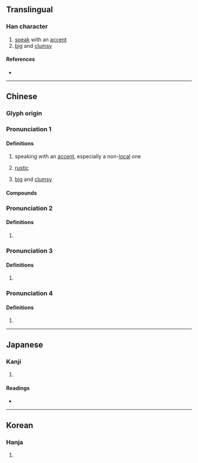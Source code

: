 {{also|誇}}
{{character info}}
==Translingual==

===Han character===
{{Han char|rn=9|rad=人|as=06|sn=8|four=24227|canj=OKMS|ids=⿰亻夸}}

# [[speak]] with an [[accent]]
# [[big]] and [[clumsy]]

====References====
* {{Han ref|kx=0101.220|dkj=00585|dj=0215.030|hdz=10146.070|uh=4F89|ud=20361|bh=CBBA|bd=52154}}

----

==Chinese==
{{zh-forms}}

===Glyph origin===
{{Han etym}}

===Pronunciation 1===
{{zh-pron
|m=kuǎ
|c=kwaa2
|ma=
|cat=v,a
}}

====Definitions====
{{zh-hanzi}}

# {{lb|zh|dialectal}} speaking with an [[accent]], especially a non-[[local]] one
# {{lb|zh|dialectal}} [[rustic]]
# {{lb|zh|dialectal}} [[big]] and [[clumsy]]

====Compounds====
{{zh-der|蠻不蠻，侉不侉|侉子}}

===Pronunciation 2===
{{zh-pron
|m=huá
|cat=
}}

====Definitions====
{{zh-hanzi}}

# {{rfdef|zh}}

===Pronunciation 3===
{{zh-pron
|m=è
|mc=y
|oc=y
|cat=
}}

====Definitions====
{{zh-hanzi}}

# {{rfdef|zh}}

===Pronunciation 4===
{{zh-pron
|m=wú
|cat=
}}

====Definitions====
{{zh-hanzi}}

# {{rfdef|zh}}

----

==Japanese==

===Kanji===
{{ja-kanji|grade=|rs=人06}}

# {{rfdef|ja|sort=人06}}

====Readings====
* {{ja-readings|on=[[か]] (ka), [[け]] (ke), [[あ]] (a)|kun=[[おごる]] (ogoru), [[ほこる]] (hokoru)}}

----

==Korean==

===Hanja===
{{ko-hanja|hangeul=과|rv=gwa|mr=kwa}}

# {{rfdef|ko|sort=人06}}